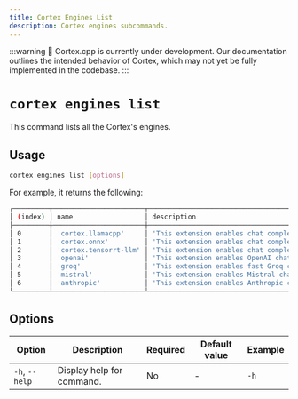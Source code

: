 ```yaml
---
title: Cortex Engines List
description: Cortex engines subcommands.
---
```


:::warning
🚧 Cortex.cpp is currently under development. Our documentation outlines the intended behavior of Cortex, which may not yet be fully implemented in the codebase.
:::

# `cortex engines list`

This command lists all the Cortex's engines.



## Usage

```bash
cortex engines list [options]
```
For example, it returns the following:
```bash
┌─────────┬───────────────────────┬────────────────────────────────────────────────────────────────────────────┬─────────┬──────────────────────────────┐
│ (index) │ name                  │ description                                                                │ version │ productName                  │
├─────────┼───────────────────────┼────────────────────────────────────────────────────────────────────────────┼─────────┼──────────────────────────────┤
│ 0       │ 'cortex.llamacpp'     │ 'This extension enables chat completion API calls using the Cortex engine' │ '0.0.1' │ 'Cortex Inference Engine'    │
│ 1       │ 'cortex.onnx'         │ 'This extension enables chat completion API calls using the Cortex engine' │ '0.0.1' │ 'Cortex Inference Engine'    │
│ 2       │ 'cortex.tensorrt-llm' │ 'This extension enables chat completion API calls using the Cortex engine' │ '0.0.1' │ 'Cortex Inference Engine'    │
│ 3       │ 'openai'              │ 'This extension enables OpenAI chat completion API calls'                  │ '0.0.1' │ 'OpenAI Inference Engine'    │
│ 4       │ 'groq'                │ 'This extension enables fast Groq chat completion API calls'               │ '0.0.1' │ 'Groq Inference Engine'      │
│ 5       │ 'mistral'             │ 'This extension enables Mistral chat completion API calls'                 │ '0.0.1' │ 'Mistral Inference Engine'   │
│ 6       │ 'anthropic'           │ 'This extension enables Anthropic chat completion API calls'               │ '0.0.1' │ 'Anthropic Inference Engine' │
└─────────┴───────────────────────┴────────────────────────────────────────────────────────────────────────────┴─────────┴──────────────────────────────┘
```

## Options

| Option                    | Description                                        | Required | Default value | Example              |
|---------------------------|----------------------------------------------------|----------|---------------|----------------------|
| `-h`, `--help`            | Display help for command.                          | No       | -             | `-h`             |


